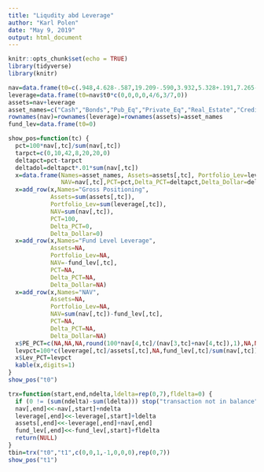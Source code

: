 ```yaml
---
title: "Liqudity abd Leverage"
author: "Karl Polen"
date: "May 9, 2019"
output: html_document
---
```


```r
knitr::opts_chunk$set(echo = TRUE)
library(tidyverse)
library(knitr)
```

```r
nav=data.frame(t0=c(.948,4.628-.587,19.209-.590,3.932,5.328+.191,7.265-.056,.094))
leverage=data.frame(t0=nav$t0*c(0,0,0,0,4/6,3/7,0))
assets=nav+leverage
asset_names=c("Cash","Bonds","Pub_Eq","Private_Eq","Real_Estate","Credit","Other")
rownames(nav)=rownames(leverage)=rownames(assets)=asset_names
fund_lev=data.frame(t0=0)
```

```r
show_pos=function(tc) {
  pct=100*nav[,tc]/sum(nav[,tc])
  tarpct=c(0,10,42,8,20,20,0)
  deltapct=pct-tarpct
  deltadol=deltapct*.01*sum(nav[,tc])
  x=data.frame(Names=asset_names, Assets=assets[,tc], Portfolio_Lev=leverage[,tc],
               NAV=nav[,tc],PCT=pct,Delta_PCT=deltapct,Delta_Dollar=deltadol)
  x=add_row(x,Names="Gross Positioning",
            Assets=sum(assets[,tc]),
            Portfolio_Lev=sum(leverage[,tc]),
            NAV=sum(nav[,tc]),
            PCT=100,
            Delta_PCT=0,
            Delta_Dollar=0)
  x=add_row(x,Names="Fund Level Leverage",
            Assets=NA,
            Portfolio_Lev=NA,
            NAV=-fund_lev[,tc],
            PCT=NA,
            Delta_PCT=NA,
            Delta_Dollar=NA)
  x=add_row(x,Names="NAV",
            Assets=NA,
            Portfolio_Lev=NA,
            NAV=sum(nav[,tc])-fund_lev[,tc],
            PCT=NA,
            Delta_PCT=NA,
            Delta_Dollar=NA)
  x$PE_PCT=c(NA,NA,NA,round(100*nav[4,tc]/(nav[3,tc]+nav[4,tc]),1),NA,NA,NA,NA,NA,NA)
  levpct=100*c(leverage[,tc]/assets[,tc],NA,fund_lev[,tc]/sum(nav[,tc]),NA)
  x$Lev_PCT=levpct
  kable(x,digits=1)
}
show_pos("t0")
```

```r
trx=function(start,end,ndelta,ldelta=rep(0,7),fldelta=0) {
  if (0 != (sum(ndelta)-sum(ldelta))) stop("transaction not in balance")
  nav[,end]<<-nav[,start]+ndelta
  leverage[,end]<<-leverage[,start]+ldelta
  assets[,end]<<-leverage[,end]+nav[,end]
  fund_lev[,end]<<-fund_lev[,start]+fldelta
  return(NULL)
}
tbin=trx("t0","t1",c(0,0,1,-1,0,0,0),rep(0,7))
show_pos("t1")
```
